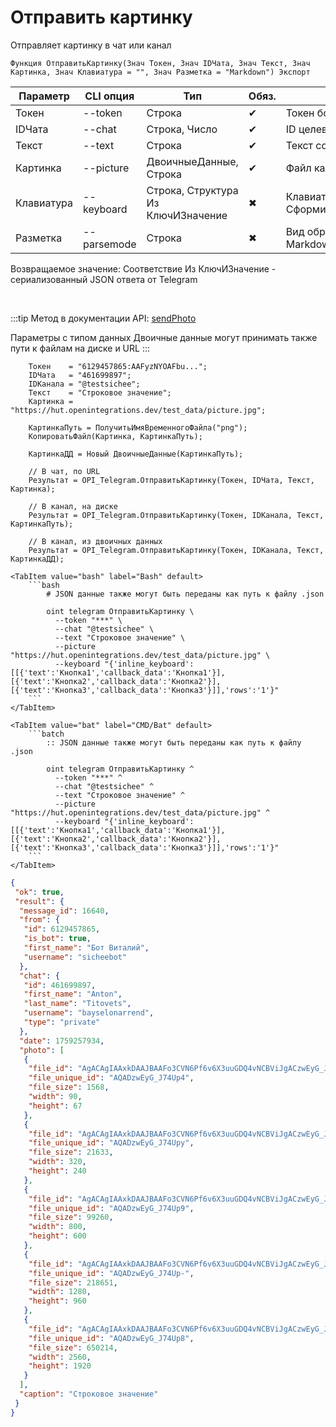 ﻿---
sidebar_position: 2
description: Отправить картинку и другие функции для работы с Telegram в Открытом пакете интеграций - бесплатной open-source библиотеке интеграций для 1С:Предприятие 8, OneScript и CLI
keywords: [1C, 1С, 1С:Предприятие, 1С:Предприятие 8.3, API, Интеграция, Сервисы, Обмен, OneScript, CLI, Telegram]
---


# Отправить картинку
 Отправляет картинку в чат или канал



`Функция ОтправитьКартинку(Знач Токен, Знач IDЧата, Знач Текст, Знач Картинка, Знач Клавиатура = "", Знач Разметка = "Markdown") Экспорт`

  | Параметр | CLI опция | Тип | Обяз. | Назначение |
  |-|-|-|-|-|
  | Токен | --token | Строка | &#x2714; | Токен бота |
  | IDЧата | --chat | Строка, Число | &#x2714; | ID целевого чата или IDЧата*IDТемы |
  | Текст | --text | Строка | &#x2714; | Текст сообщения |
  | Картинка | --picture | ДвоичныеДанные, Строка | &#x2714; | Файл картинки |
  | Клавиатура | --keyboard | Строка, Структура Из КлючИЗначение | &#x2716; | Клавиатура. См. СформироватьКлавиатуруПоМассивуКнопок |
  | Разметка | --parsemode | Строка | &#x2716; | Вид обработки текста (HTML, Markdown, MarkdownV2) |

  
  Возвращаемое значение:   Соответствие Из КлючИЗначение - сериализованный JSON ответа от Telegram

<br/>

:::tip
Метод в документации API: [sendPhoto](https://core.telegram.org/bots/api#sendphoto)

Параметры с типом данных Двоичные данные могут принимать также пути к файлам на диске и URL
:::
<br/>


```bsl title="Пример использования для 1С:Предприятие/OneScript"
    Токен    = "6129457865:AAFyzNYOAFbu...";
    IDЧата   = "461699897";
    IDКанала = "@testsichee";
    Текст    = "Строковое значение";
    Картинка = "https://hut.openintegrations.dev/test_data/picture.jpg";

    КартинкаПуть = ПолучитьИмяВременногоФайла("png");
    КопироватьФайл(Картинка, КартинкаПуть);

    КартинкаДД = Новый ДвоичныеДанные(КартинкаПуть);

    // В чат, по URL
    Результат = OPI_Telegram.ОтправитьКартинку(Токен, IDЧата, Текст, Картинка);

    // В канал, на диске
    Результат = OPI_Telegram.ОтправитьКартинку(Токен, IDКанала, Текст, КартинкаПуть);

    // В канал, из двоичных данных
    Результат = OPI_Telegram.ОтправитьКартинку(Токен, IDКанала, Текст, КартинкаДД);
```
    

 <Tabs>
  
    <TabItem value="bash" label="Bash" default>
        ```bash
            # JSON данные также могут быть переданы как путь к файлу .json
            
            oint telegram ОтправитьКартинку \
              --token "***" \
              --chat "@testsichee" \
              --text "Строковое значение" \
              --picture "https://hut.openintegrations.dev/test_data/picture.jpg" \
              --keyboard "{'inline_keyboard':[[{'text':'Кнопка1','callback_data':'Кнопка1'}],[{'text':'Кнопка2','callback_data':'Кнопка2'}],[{'text':'Кнопка3','callback_data':'Кнопка3'}]],'rows':'1'}"
        ```
    </TabItem>
  
    <TabItem value="bat" label="CMD/Bat" default>
        ```batch
            :: JSON данные также могут быть переданы как путь к файлу .json
            
            oint telegram ОтправитьКартинку ^
              --token "***" ^
              --chat "@testsichee" ^
              --text "Строковое значение" ^
              --picture "https://hut.openintegrations.dev/test_data/picture.jpg" ^
              --keyboard "{'inline_keyboard':[[{'text':'Кнопка1','callback_data':'Кнопка1'}],[{'text':'Кнопка2','callback_data':'Кнопка2'}],[{'text':'Кнопка3','callback_data':'Кнопка3'}]],'rows':'1'}"
        ```
    </TabItem>
</Tabs>


```json title="Результат"
{
 "ok": true,
 "result": {
  "message_id": 16640,
  "from": {
   "id": 6129457865,
   "is_bot": true,
   "first_name": "Бот Виталий",
   "username": "sicheebot"
  },
  "chat": {
   "id": 461699897,
   "first_name": "Anton",
   "last_name": "Titovets",
   "username": "bayselonarrend",
   "type": "private"
  },
  "date": 1759257934,
  "photo": [
   {
    "file_id": "AgACAgIAAxkDAAJBAAFo3CVN6Pf6v6X3uuGDQ4vNCBViJgACzwEyG_J74Uoy83-foYP4SgEAAwIAA3MAAzYE",
    "file_unique_id": "AQADzwEyG_J74Up4",
    "file_size": 1568,
    "width": 90,
    "height": 67
   },
   {
    "file_id": "AgACAgIAAxkDAAJBAAFo3CVN6Pf6v6X3uuGDQ4vNCBViJgACzwEyG_J74Uoy83-foYP4SgEAAwIAA20AAzYE",
    "file_unique_id": "AQADzwEyG_J74Upy",
    "file_size": 21633,
    "width": 320,
    "height": 240
   },
   {
    "file_id": "AgACAgIAAxkDAAJBAAFo3CVN6Pf6v6X3uuGDQ4vNCBViJgACzwEyG_J74Uoy83-foYP4SgEAAwIAA3gAAzYE",
    "file_unique_id": "AQADzwEyG_J74Up9",
    "file_size": 99260,
    "width": 800,
    "height": 600
   },
   {
    "file_id": "AgACAgIAAxkDAAJBAAFo3CVN6Pf6v6X3uuGDQ4vNCBViJgACzwEyG_J74Uoy83-foYP4SgEAAwIAA3kAAzYE",
    "file_unique_id": "AQADzwEyG_J74Up-",
    "file_size": 218651,
    "width": 1280,
    "height": 960
   },
   {
    "file_id": "AgACAgIAAxkDAAJBAAFo3CVN6Pf6v6X3uuGDQ4vNCBViJgACzwEyG_J74Uoy83-foYP4SgEAAwIAA3cAAzYE",
    "file_unique_id": "AQADzwEyG_J74Up8",
    "file_size": 650214,
    "width": 2560,
    "height": 1920
   }
  ],
  "caption": "Строковое значение"
 }
}
```
